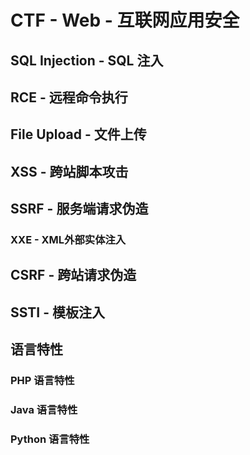 # CTF - Web - 互联网应用安全

## SQL Injection - SQL 注入

## RCE - 远程命令执行

## File Upload - 文件上传

## XSS - 跨站脚本攻击

## SSRF - 服务端请求伪造

### XXE - XML外部实体注入

## CSRF - 跨站请求伪造

## SSTI - 模板注入

## 语言特性

### PHP 语言特性

### Java 语言特性

### Python 语言特性
